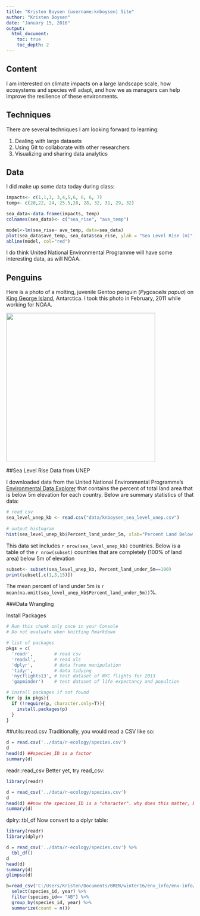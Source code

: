 ```yaml
---
title: "Kristen Boysen (username:knboysen) Site"
author: "Kristen Boysen"
date: "January 15, 2016"
output:   
  html_document:
    toc: true
    toc_depth: 2
---
```

## Content
        
I am interested on climate impacts on a large landscape scale, how ecosystems and species will adapt, and how we as managers can help improve the resilience of these environments. 
        
## Techniques

There are several techniques I am looking forward to learning:

1. Dealing with large datasets
2. Using Git to collaborate with other researchers
3. Visualizing and sharing data analytics
        
## Data
        
I did make up some data today during class:
  
```r
impacts<- c(1,1,3, 3,4,5,6, 6, 6, 7)
temp<- c(20,22, 24, 25.5,28, 28, 32, 31, 29, 32)

sea_data<-data.frame(impacts, temp)
colnames(sea_data)<- c("sea_rise", "ave_temp")

model<-lm(sea_rise~ ave_temp, data=sea_data)
plot(sea_data$ave_temp, sea_data$sea_rise, ylab = "Sea Level Rise (m)", xlab="Temp (C)", main="Invented Sea Level Rise with Rising Temperatures")
abline(model, col="red")
```

I do think United National Environmental Programme will have some interesting data, as will NOAA.  
 
## Penguins
Here is a photo of a molting, juvenile Gentoo penguin (*Pygoscelis papua*) on [King George Island](https://www.google.com/maps/place/King+George+Island,+Antarctica/@-62.0757944,-58.8658154,9z/data=!3m1!4b1!4m2!3m1!1s0xbc738f0fdffd7975:0x759c74bafe566d71), Antarctica. I took this photo in February, 2011 while working for NOAA. 

<img src="images/knboysen_gentoo.jpg" width="400px"/>

##Sea Level Rise Data from UNEP

I downloaded data from the United National Environmental Programme's [Environmental Data Explorer](http://ede.grid.unep.ch/) that contains the percent of total land area that is below 5m elevation for each country. Below are summary statistics of that data:

```r
# read csv
sea_level_unep_kb <- read.csv("data/knboysen_sea_level_unep.csv")
      
# output histogram
hist(sea_level_unep_kb$Percent_land_under_5m, xlab="Percent Land Below 5m", main="Histogram of UNEP Elevation Data", col ="blue")
```

This data set includes `r nrow(sea_level_unep_kb)` countries. Below is a table of the `r nrow(subset)` countries that are completely (100% of land area) below 5m of elevation
```r
subset<- subset(sea_level_unep_kb, Percent_land_under_5m==100)
print(subset[,c(1,3,15)])
```

The mean percent of land under 5m is `r mean(na.omit(sea_level_unep_kb$Percent_land_under_5m))`%. 

###Data Wrangling

Install Packages
```r
# Run this chunk only once in your Console
# Do not evaluate when knitting Rmarkdown

# list of packages
pkgs = c(
  'readr',        # read csv
  'readxl',       # read xls
  'dplyr',        # data frame manipulation
  'tidyr',        # data tidying
  'nycflights13', # test dataset of NYC flights for 2013
  'gapminder')    # test dataset of life expectancy and popultion

# install packages if not found
for (p in pkgs){
  if (!require(p, character.only=T)){
    install.packages(p)
  }
}
```


##utils::read.csv
Traditionally, you would read a CSV like so:
```r
d = read.csv('../data/r-ecology/species.csv')
d
head(d) ##species_ID is a factor
summary(d)
```

readr::read_csv
Better yet, try read_csv:
```r
library(readr)

d = read_csv('../data/r-ecology/species.csv')
d
head(d) ##now the specices_ID is a "character". why does this matter, BB?!
summary(d)
```

dplry::tbl_df
Now convert to a dplyr table:
```r
library(readr)
library(dplyr)

d = read_csv('../data/r-ecology/species.csv') %>%
  tbl_df()
d
head(d)
summary(d)
glimpse(d)
```

```r
b=read_csv('C:/Users/Kristen/Documents/BREN/winter16/env_info/env-info/data/r-ecology/surveys.csv') %>%
  select(species_id, year) %>%
  filter(species_id== "AB") %>%
  group_by(species_id, year) %>%
  summarize(count = n())

```

